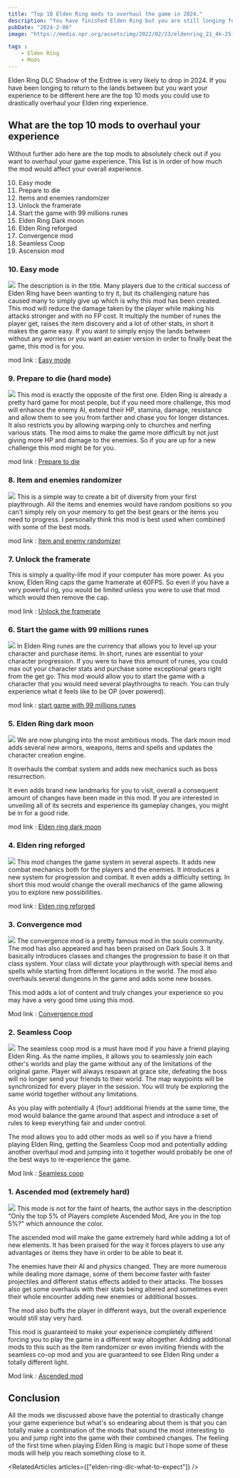 ```yaml
---
title: "Top 10 Elden Ring mods to overhaul the game in 2024."
description: "You have finished Elden Ring but you are still longing for that feeling of discovery. Here is a list of mods that might help you in finding your next adventure in the lands between."
pubDate: "2024-2-06"
image: "https://media.npr.org/assets/img/2022/02/23/eldenring_21_4k-25120461292d0c3a0414.08944875_wide-319af7cfd3c138293a179491fcfc58e15405f536-s1100-c50.jpg"

tags :
    - Elden Ring
    - Mods
---
```



Elden Ring DLC Shadow of the Erdtree is very likely to drop in 2024. If you have been longing to return to the lands between but you want your experience to be different here are the top 10 mods you could use to drastically overhaul your Elden ring experience.

## What are the top 10 mods to overhaul your experience
Without further ado here are the top mods to absolutely check out if you want to overhaul your game experience. This list is in order of how much the mod would affect your overall experience.

10. Easy mode
9. Prepare to die
8. Items and enemies randomizer
7. Unlock the framerate
6. Start the game with 99 millions runes
5. Elden Ring Dark moon
4. Elden Ring reforged
3. Convergence mod
2. Seamless Coop
1. Ascension mod


### 10. Easy mode
<Image src="https://static1.srcdn.com/wordpress/wp-content/uploads/2022/04/Elden-Ring-How-to-Install-Play-Easy-Mode-Mod.jpg" />
The description is in the title. Many players due to the critical success of Elden Ring have been wanting to try it, but its challenging nature has caused many to simply give up which is why this mod has been created. This mod will reduce the damage taken by the player while making his attacks stronger and with no FP cost. It multiply the number of runes the player get, raises the item discovery and a lot of other stats, in short it makes the game easy. If you want to simply enjoy the lands between without any worries or you want an easier version in order to finally beat the game, this mod is for you.


mod link : [Easy mode](https://www.nexusmods.com/eldenring/mods/146)


### 9. Prepare to die (hard mode)
<Image src="https://cdn.wccftech.com/wp-content/uploads/2022/05/Elden-Ring-Hard-Mode.jpg" />
This mod is exactly the opposite of the first one. Elden Ring is already a pretty hard game for most people, but if you need more challenge, this mod will enhance the enemy AI, extend their HP, stamina, damage, resistance and allow them to see you from farther and chase you for longer distances. It also restricts you by allowing warping only to churches and nerfing various stats. The mod aims to make the game more difficult by not just giving more HP and damage to the enemies. So if you are up for a new challenge this mod might be for you.


mod link : [Prepare to die](https://www.nexusmods.com/eldenring/mods/161)


### 8. Item and enemies randomizer
<Image src="https://cdn.gameleap.com/images/articles/art_ciY7-O91ON/art-img_mTbQ0mjoE/1x.webp" caption="Random beginning boss" />
This is a simple way to create a bit of diversity from your first playthrough. All the items and enemies would have random positions so you can't simply rely on your memory to get the best gears or the items you need to progress. I personally think this mod is best used when combined with some of the best mods.


mod link : [Item and enemy randomizer](https://www.nexusmods.com/eldenring/mods/428)


### 7. Unlock the framerate
This is simply a quality-life mod if your computer has more power. As you know, Elden Ring caps the game framerate at 60FPS. So even if you have a very powerful rig, you would be limited unless you were to use that mod which would then remove the cap.


mod link : [Unlock the framerate](https://www.nexusmods.com/eldenring/mods/216)


### 6. Start the game with 99 millions runes
<Image src="https://cdn.wccftech.com/wp-content/uploads/2021/08/Elden-Ring-art-scaled.jpg-scaled.jpg" />
In Elden Ring runes are the currency that allows you to level up your character and purchase items. In short, runes are essential to your character progression. If you were to have this amount of runes, you could max out your character stats and purchase some exceptional gears right from the get go. This mod would allow you to start the game with a character that you would need several playthroughs to reach. You can truly experience what it feels like to be OP (over powered).


mod link : [start game with 99 millions runes](https://www.nexusmods.com/eldenring/mods/73)


### 5. Elden Ring dark moon
<Image src="https://images.ladbible.com/resize?type=jpeg&quality=70&width=1200&fit=contain&gravity=auto&url=https://images.ladbiblegroup.com/v3/assets/bltbc1876152fcd9f07/blt204f2ac373ea0f3c/654397b4c2dd84040649ad93/elden.png" />
We are now plunging into the most ambitious mods. The dark moon mod adds several new armors, weapons, items and spells and updates the character creation engine.


It overhauls the combat system and adds new mechanics such as boss resurrection.


It even adds brand new landmarks for you to visit, overall a consequent amount of changes have been made in this mod. If you are interested in unveiling all of its secrets and experience its gameplay changes, you might be in for a good ride.


mod link : [Elden ring dark moon](https://www.nexusmods.com/eldenring/mods/2604)


### 4. Elden ring reforged
<Image src="https://static0.gamerantimages.com/wordpress/wp-content/uploads/2023/12/elden-ring-reforged-mod-explained.jpg" />
This mod changes the game system in several aspects. It adds new combat mechanics both for the players and the enemies. It introduces a new system for progression and combat. It even adds a difficulty setting. In short this mod would change the overall mechanics of the game allowing you to explore new possibilities.


mod link : [Elden ring reforged](https://www.nexusmods.com/eldenring/mods/541)


### 3. Convergence mod
<Image src="https://i.ytimg.com/vi/k6HWPQzJfn8/maxresdefault.jpg" />
The convergence mod is a pretty famous mod in the souls community. The mod has also appeared and has been praised on Dark Souls 3. It basically introduces classes and changes the progression to base it on that class system. Your class will dictate your playthrough with special items and spells while starting from different locations in the world. The mod also overhauls several dungeons in the game and adds some new bosses.


This mod adds a lot of content and truly changes your experience so you may have a very good time using this mod.


Mod link : [Convergence mod](https://www.nexusmods.com/eldenring/mods/3419)


### 2. Seamless Coop
<Image src="https://static1.srcdn.com/wordpress/wp-content/uploads/2022/06/Elden-Ring-Seamless-Coop-Mod.jpg" />
The seamless coop mod is a must have mod if you have a friend playing Elden Ring. As the name implies, it allows you to seamlessly join each other's worlds and play the game without any of the limitations of the original game. Player will always respawn at grace site, defeating the boss will no longer send your friends to their world. The map waypoints will be synchronized for every player in the session. You will truly be exploring the same world together without any limitations.


As you play with potentially 4 (four) additional friends at the same time, the mod would balance the game around that aspect and introduce a set of rules to keep everything fair and under control.


The mod allows you to add other mods as well so if you have a friend playing Elden Ring, getting the Seamless Coop mod and potentially adding another overhaul mod and jumping into it together would probably be one of the best ways to re-experience the game.


Mod link : [Seamless coop](https://www.nexusmods.com/eldenring/mods/510)


### 1. Ascended mod (extremely hard)
<Image src="https://staticdelivery.nexusmods.com/mods/4333/images/thumbnails/1019/1019-1700175988-2130551091.png" />
This mode is not for the faint of hearts, the author says in the description "Only the top 5% of Players complete Ascended Mod,
Are you in the top 5%?" which announce the color.


The ascended mod will make the game extremely hard while adding a lot of new elements. It has been praised for the way it forces players to use any advantages or items they have in order to be able to beat it.


The enemies have their AI and physics changed. They are more numerous while dealing more damage, some of them become faster with faster projectiles and different status effects added to their attacks. The bosses also get some overhauls with their stats being altered and sometimes even their whole encounter adding new enemies or additional bosses.


The mod also buffs the player in different ways, but the overall experience would still stay very hard.


This mod is guaranteed to make your experience completely different forcing you to play the game in a different way altogether. Adding additional mods to this such as the item randomizer or even inviting friends with the seamless co-op mod and you are guaranteed to see Elden Ring under a totally different light.


Mod link : [Ascended mod](https://www.nexusmods.com/eldenring/mods/1019)




## Conclusion
All the mods we discussed above have the potential to drastically change your game experience but what's so endearing about them is that you can totally make a combination of the mods that sound the most interesting to you and jump right into the game with their combined changes. The feeling of the first time when playing Elden Ring is magic but I hope some of these mods will help you reach something close to it.


<RelatedArticles  articles={["elden-ring-dlc-what-to-expect"]} />
